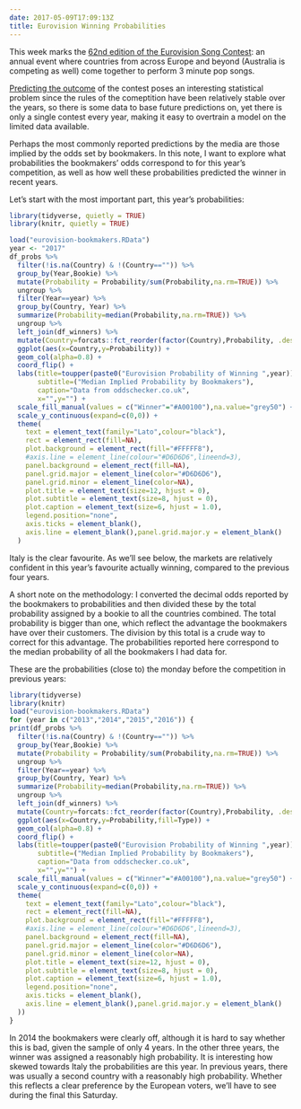 ```yaml
---
date: 2017-05-09T17:09:13Z
title: Eurovision Winning Probabilities
---
```

This week marks the [62nd edition of the Eurovision Song Contest](https://en.wikipedia.org/wiki/Eurovision_Song_Contest_2017): an annual event where countries from across Europe and beyond (Australia is competing as well) come together to perform 3 minute pop songs. 

[Predicting the outcome](https://www.kaggle.com/c/Eurovision2010) of the contest poses an interesting statistical problem since the rules of the comeptition have been relatively stable over the years, so there is some data to base future predictions on, yet there is only a single contest every year, making it easy to overtrain a model on the limited data available. 

Perhaps the most commonly reported predictions by the media are those implied by the odds set by bookmakers. In this note, I want to explore what probabilities the bookmakers' odds correspond to for this year's competition, as well as how well these probabilities predicted the winner in recent years. 

Let's start with the most important part, this year's probabilities:

```r
library(tidyverse, quietly = TRUE)
library(knitr, quietly = TRUE)

load("eurovision-bookmakers.RData")
year <- "2017"
df_probs %>%
  filter(!is.na(Country) & !(Country=="")) %>% 
  group_by(Year,Bookie) %>%
  mutate(Probability = Probability/sum(Probability,na.rm=TRUE)) %>%
  ungroup %>%
  filter(Year==year) %>% 
  group_by(Country, Year) %>%
  summarize(Probability=median(Probability,na.rm=TRUE)) %>%
  ungroup %>%
  left_join(df_winners) %>%
  mutate(Country=forcats::fct_reorder(factor(Country),Probability, .desc = FALSE)) %>% 
  ggplot(aes(x=Country,y=Probability)) +
  geom_col(alpha=0.8) +
  coord_flip() +
  labs(title=toupper(paste0("Eurovision Probability of Winning ",year)), 
       subtitle=("Median Implied Probability by Bookmakers"),
       caption="Data from oddschecker.co.uk",
       x="",y="") +
  scale_fill_manual(values = c("Winner"="#A00100"),na.value="grey50") +
  scale_y_continuous(expand=c(0,0)) +
  theme(
    text = element_text(family="Lato",colour="black"),
    rect = element_rect(fill=NA),
    plot.background = element_rect(fill="#FFFFF8"),
    #axis.line = element_line(colour="#D6D6D6",lineend=3),
    panel.background = element_rect(fill=NA),
    panel.grid.major = element_line(color="#D6D6D6"),
    panel.grid.minor = element_line(color=NA),
    plot.title = element_text(size=12, hjust = 0),
    plot.subtitle = element_text(size=8, hjust = 0),
    plot.caption = element_text(size=6, hjust = 1.0),
    legend.position="none",
    axis.ticks = element_blank(),
    axis.line = element_blank(),panel.grid.major.y = element_blank()
  )
```

Italy is the clear favourite. As we'll see below, the markets are relatively confident in this year's favourite actually winning, compared to the previous four years.

A short note on the methodology: I converted the decimal odds reported by the bookmakers to probabilities and then divided these by the total probability assigned by a bookie to all the countries combined. The total probability is bigger than one, which reflect the advantage the bookmakers have over their customers. The division by this total is a crude way to correct for this advantage. The probabilities reported here correspond to the median probability of all the bookmakers I had data for.

These are the probabilities (close to) the monday before the competition in previous years:

```r
library(tidyverse)
library(knitr)
load("eurovision-bookmakers.RData")
for (year in c("2013","2014","2015","2016")) {
print(df_probs %>%
  filter(!is.na(Country) & !(Country=="")) %>% 
  group_by(Year,Bookie) %>%
  mutate(Probability = Probability/sum(Probability,na.rm=TRUE)) %>%
  ungroup %>%
  filter(Year==year) %>% 
  group_by(Country, Year) %>%
  summarize(Probability=median(Probability,na.rm=TRUE)) %>%
  ungroup %>%
  left_join(df_winners) %>%
  mutate(Country=forcats::fct_reorder(factor(Country),Probability, .desc = FALSE)) %>% 
  ggplot(aes(x=Country,y=Probability,fill=Type)) +
  geom_col(alpha=0.8) +
  coord_flip() +
  labs(title=toupper(paste0("Eurovision Probability of Winning ",year)), 
       subtitle=("Median Implied Probability by Bookmakers"),
       caption="Data from oddschecker.co.uk",
       x="",y="") +
  scale_fill_manual(values = c("Winner"="#A00100"),na.value="grey50") +
  scale_y_continuous(expand=c(0,0)) +
  theme(
    text = element_text(family="Lato",colour="black"),
    rect = element_rect(fill=NA),
    plot.background = element_rect(fill="#FFFFF8"),
    #axis.line = element_line(colour="#D6D6D6",lineend=3),
    panel.background = element_rect(fill=NA),
    panel.grid.major = element_line(color="#D6D6D6"),
    panel.grid.minor = element_line(color=NA),
    plot.title = element_text(size=12, hjust = 0),
    plot.subtitle = element_text(size=8, hjust = 0),
    plot.caption = element_text(size=6, hjust = 1.0),
    legend.position="none",
    axis.ticks = element_blank(),
    axis.line = element_blank(),panel.grid.major.y = element_blank()
  ))
}
```

In 2014 the bookmakers were clearly off, although it is hard to say whether this is bad, given the sample of only 4 years. In the other three years, the winner was assigned a reasonably high probability. It is interesting how skewed towards Italy the probabilities are this year. In previous years, there was usually a second country with a reasonably high probability. Whether this reflects a clear preference by the European voters, we'll have to see during the final this Saturday.
